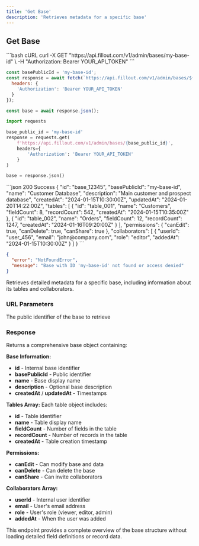 ```yaml
---
title: 'Get Base'
description: 'Retrieves metadata for a specific base'
---
```


## Get Base

<RequestExample>
```bash cURL
curl -X GET "https://api.fillout.com/v1/admin/bases/my-base-id" \
  -H "Authorization: Bearer YOUR_API_TOKEN"
```

```javascript JavaScript
const basePublicId = 'my-base-id';
const response = await fetch(`https://api.fillout.com/v1/admin/bases/${basePublicId}`, {
  headers: {
    'Authorization': 'Bearer YOUR_API_TOKEN'
  }
});

const base = await response.json();
```

```python Python
import requests

base_public_id = 'my-base-id'
response = requests.get(
    f'https://api.fillout.com/v1/admin/bases/{base_public_id}',
    headers={
        'Authorization': 'Bearer YOUR_API_TOKEN'
    }
)

base = response.json()
```
</RequestExample>

<ResponseExample>
```json 200 Success
{
  "id": "base_12345",
  "basePublicId": "my-base-id",
  "name": "Customer Database",
  "description": "Main customer and prospect database",
  "createdAt": "2024-01-15T10:30:00Z",
  "updatedAt": "2024-01-20T14:22:00Z",
  "tables": [
    {
      "id": "table_001",
      "name": "Customers",
      "fieldCount": 8,
      "recordCount": 542,
      "createdAt": "2024-01-15T10:35:00Z"
    },
    {
      "id": "table_002", 
      "name": "Orders",
      "fieldCount": 12,
      "recordCount": 1247,
      "createdAt": "2024-01-16T09:20:00Z"
    }
  ],
  "permissions": {
    "canEdit": true,
    "canDelete": true,
    "canShare": true
  },
  "collaborators": [
    {
      "userId": "user_456",
      "email": "john@company.com",
      "role": "editor",
      "addedAt": "2024-01-15T10:30:00Z"
    }
  ]
}
```

```json 404 Not Found
{
  "error": "NotFoundError",
  "message": "Base with ID 'my-base-id' not found or access denied"
}
```
</ResponseExample>

Retrieves detailed metadata for a specific base, including information about its tables and collaborators.

### URL Parameters

<ParamField path="basePublicId" type="string" required>
  The public identifier of the base to retrieve
</ParamField>

### Response

Returns a comprehensive base object containing:

**Base Information:**
- **id** - Internal base identifier
- **basePublicId** - Public identifier
- **name** - Base display name
- **description** - Optional base description
- **createdAt** / **updatedAt** - Timestamps

**Tables Array:**
Each table object includes:
- **id** - Table identifier
- **name** - Table display name
- **fieldCount** - Number of fields in the table
- **recordCount** - Number of records in the table
- **createdAt** - Table creation timestamp

**Permissions:**
- **canEdit** - Can modify base and data
- **canDelete** - Can delete the base
- **canShare** - Can invite collaborators

**Collaborators Array:**
- **userId** - Internal user identifier
- **email** - User's email address
- **role** - User's role (viewer, editor, admin)
- **addedAt** - When the user was added

<Info>
  This endpoint provides a complete overview of the base structure without loading detailed field definitions or record data.
</Info> 